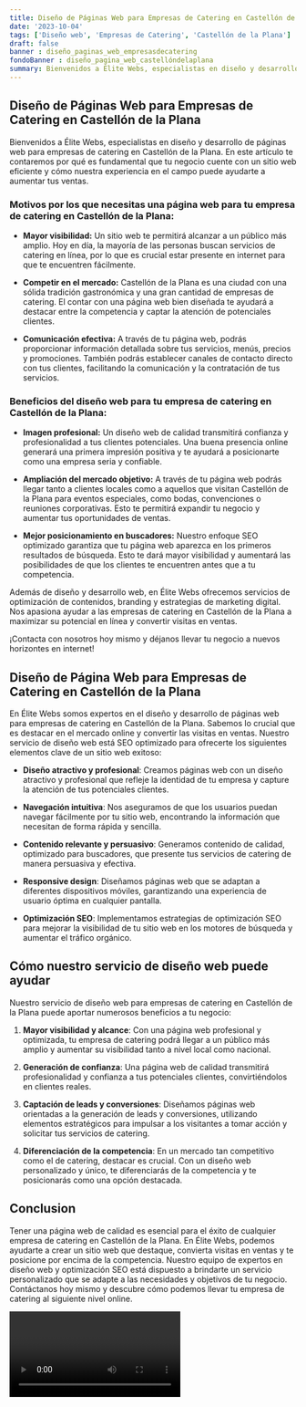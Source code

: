```yaml
---
title: Diseño de Páginas Web para Empresas de Catering en Castellón de la Plana
date: '2023-10-04'
tags: ['Diseño web', 'Empresas de Catering', 'Castellón de la Plana']
draft: false
banner : diseño_paginas_web_empresasdecatering
fondoBanner : diseño_pagina_web_castellóndelaplana
summary: Bienvenidos a Élite Webs, especialistas en diseño y desarrollo de páginas web para empresas de catering en Castellón de la Plana. En este artículo te contaremos por qué es fundamental que tu negocio cuente con un sitio web eficiente y cómo nuestra experiencia en el campo puede ayudarte a aumentar tus ventas.
---
```


## Diseño de Páginas Web para Empresas de Catering en Castellón de la Plana

Bienvenidos a Élite Webs, especialistas en diseño y desarrollo de páginas web para empresas de catering en Castellón de la Plana. En este artículo te contaremos por qué es fundamental que tu negocio cuente con un sitio web eficiente y cómo nuestra experiencia en el campo puede ayudarte a aumentar tus ventas.

### Motivos por los que necesitas una página web para tu empresa de catering en Castellón de la Plana:

- **Mayor visibilidad:** Un sitio web te permitirá alcanzar a un público más amplio. Hoy en día, la mayoría de las personas buscan servicios de catering en línea, por lo que es crucial estar presente en internet para que te encuentren fácilmente.

- **Competir en el mercado:** Castellón de la Plana es una ciudad con una sólida tradición gastronómica y una gran cantidad de empresas de catering. El contar con una página web bien diseñada te ayudará a destacar entre la competencia y captar la atención de potenciales clientes.

- **Comunicación efectiva:** A través de tu página web, podrás proporcionar información detallada sobre tus servicios, menús, precios y promociones. También podrás establecer canales de contacto directo con tus clientes, facilitando la comunicación y la contratación de tus servicios.

### Beneficios del diseño web para tu empresa de catering en Castellón de la Plana:

- **Imagen profesional:** Un diseño web de calidad transmitirá confianza y profesionalidad a tus clientes potenciales. Una buena presencia online generará una primera impresión positiva y te ayudará a posicionarte como una empresa seria y confiable.

- **Ampliación del mercado objetivo:** A través de tu página web podrás llegar tanto a clientes locales como a aquellos que visitan Castellón de la Plana para eventos especiales, como bodas, convenciones o reuniones corporativas. Esto te permitirá expandir tu negocio y aumentar tus oportunidades de ventas.

- **Mejor posicionamiento en buscadores:** Nuestro enfoque SEO optimizado garantiza que tu página web aparezca en los primeros resultados de búsqueda. Esto te dará mayor visibilidad y aumentará las posibilidades de que los clientes te encuentren antes que a tu competencia.

Además de diseño y desarrollo web, en Élite Webs ofrecemos servicios de optimización de contenidos, branding y estrategias de marketing digital. Nos apasiona ayudar a las empresas de catering en Castellón de la Plana a maximizar su potencial en línea y convertir visitas en ventas.

¡Contacta con nosotros hoy mismo y déjanos llevar tu negocio a nuevos horizontes en internet!

<GifSeo />

<Cta />

## Diseño de Página Web para Empresas de Catering en Castellón de la Plana

En Élite Webs somos expertos en el diseño y desarrollo de páginas web para empresas de catering en Castellón de la Plana. Sabemos lo crucial que es destacar en el mercado online y convertir las visitas en ventas. Nuestro servicio de diseño web está SEO optimizado para ofrecerte los siguientes elementos clave de un sitio web exitoso:

- **Diseño atractivo y profesional**: Creamos páginas web con un diseño atractivo y profesional que refleje la identidad de tu empresa y capture la atención de tus potenciales clientes.

- **Navegación intuitiva**: Nos aseguramos de que los usuarios puedan navegar fácilmente por tu sitio web, encontrando la información que necesitan de forma rápida y sencilla.

- **Contenido relevante y persuasivo**: Generamos contenido de calidad, optimizado para buscadores, que presente tus servicios de catering de manera persuasiva y efectiva.

- **Responsive design**: Diseñamos páginas web que se adaptan a diferentes dispositivos móviles, garantizando una experiencia de usuario óptima en cualquier pantalla.

- **Optimización SEO**: Implementamos estrategias de optimización SEO para mejorar la visibilidad de tu sitio web en los motores de búsqueda y aumentar el tráfico orgánico.

## Cómo nuestro servicio de diseño web puede ayudar

Nuestro servicio de diseño web para empresas de catering en Castellón de la Plana puede aportar numerosos beneficios a tu negocio:

1. **Mayor visibilidad y alcance**: Con una página web profesional y optimizada, tu empresa de catering podrá llegar a un público más amplio y aumentar su visibilidad tanto a nivel local como nacional.

2. **Generación de confianza**: Una página web de calidad transmitirá profesionalidad y confianza a tus potenciales clientes, convirtiéndolos en clientes reales.

3. **Captación de leads y conversiones**: Diseñamos páginas web orientadas a la generación de leads y conversiones, utilizando elementos estratégicos para impulsar a los visitantes a tomar acción y solicitar tus servicios de catering.

4. **Diferenciación de la competencia**: En un mercado tan competitivo como el de catering, destacar es crucial. Con un diseño web personalizado y único, te diferenciarás de la competencia y te posicionarás como una opción destacada.

## Conclusion

Tener una página web de calidad es esencial para el éxito de cualquier empresa de catering en Castellón de la Plana. En Élite Webs, podemos ayudarte a crear un sitio web que destaque, convierta visitas en ventas y te posicione por encima de la competencia. Nuestro equipo de expertos en diseño web y optimización SEO está dispuesto a brindarte un servicio personalizado que se adapte a las necesidades y objetivos de tu negocio. Contáctanos hoy mismo y descubre cómo podemos llevar tu empresa de catering al siguiente nivel online.

<Video />

<CtaBot job='Empresas de Catering' city='Castellón de la Plana'/>

<Gmaps query='Castellón de la Plana+españa+maps' />
